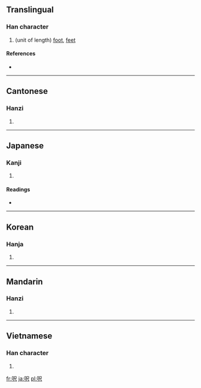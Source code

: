 ==Translingual==

===Han character===
{{Han char|rn=30|rad=口|as=04|sn=7|four=6708<sub>7</sub>|canj=口尸人 (RSO)}}

# (unit of length) [[foot]], [[feet]]

====References====
* {{Han ref|kx=0181.191|dkj=03423|dj=0399.210|hdz=10596.030|uh=544E|ud=21582|bh=A760|bd=42848}}

----

==Cantonese==

===Hanzi===
{{yue-hanzi|jyut=|y=chek3}}

# {{defn|Cantonese|sort=口04}}

----

==Japanese==

===Kanji===
{{ja-kanji|grade=|rs=口04}}

# {{defn|Japanese|sort=口04}}

====Readings====
* {{ja-readings|on=|kun=[[フィート]] (fito)}}

----

==Korean==

===Hanja===
{{ko-hanja|hangeul=척|rv=cheok|mr=ch'ŏk}}

# {{defn|Korean|sort=口04}}

----

==Mandarin==

===Hanzi===
{{cmn-hanzi|pin=[[chǐ]] ([[chi3]])|wg=ch'ih<sup>3</sup>}}

# {{defn|Mandarin|sort=口04}}

----

==Vietnamese==

===Han character===
{{vi-hantu|[[xích]], [[xếch]]|rs=口04}}

# {{defn|Vietnamese|sort=口04}}

[[fr:呎]]
[[ja:呎]]
[[pl:呎]]